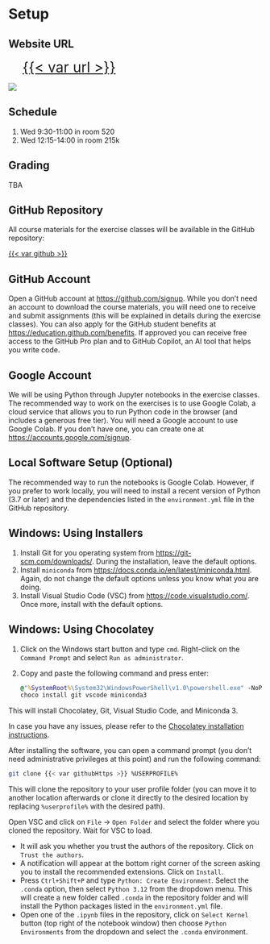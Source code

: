 # Setup {.unnumbered}

:::{.callout-note}
## Website URL

[{{< var url >}}]({{< var url >}}){style="font-size:2em; margin-left: 1em;"}

![](./figures/qr_code.png)

:::

## Schedule

1.  Wed 9:30-11:00 in room 520
2.  Wed 12:15-14:00 in room 215k

## Grading

TBA

## GitHub Repository

All course materials for the exercise classes will be available in the GitHub repository:

[{{< var github >}}]({{< var github >}})

## GitHub Account

Open a GitHub account at <https://github.com/signup>. While you don't need an account to download the course materials, you will need one to receive and submit assignments (this will be explained in details during the exercise classes). You can also apply for the GitHub student benefits at <https://education.github.com/benefits>. If approved you can receive free access to the GitHub Pro plan and to GitHub Copilot, an AI tool that helps you write code.


## Google Account

We will be using Python through Jupyter notebooks in the exercise classes. The recommended way to work on the exercises is to use Google Colab, a cloud service that allows you to run Python code in the browser (and includes a generous free tier). You will need a Google account to use Google Colab. If you don't have one, you can create one at <https://accounts.google.com/signup>.

## Local Software Setup (Optional)

The recommended way to run the notebooks is Google Colab. However, if you prefer to work locally, you will need to install a recent version of Python (3.7 or later) and the dependencies listed in the `environment.yml` file in the GitHub repository.

:::{.callout-note collapsed="true"}
## Windows: Using Installers

1. Install Git for you operating system from [https://git-scm.com/downloads/](https://git-scm.com/downloads). During the installation, leave the default options.
2. Install `miniconda` from [https://docs.conda.io/en/latest/miniconda.html](https://docs.conda.io/en/latest/miniconda.html). Again, do not change the default options unless you know what you are doing.
3. Install Visual Studio Code (VSC) from [https://code.visualstudio.com/](https://code.visualstudio.com/). Once more, install with the default options.


:::


:::{.callout-note collapsed=true}
## Windows: Using Chocolatey

1. Click on the Windows start button and type `cmd`. Right-click on the `Command Prompt` and select `Run as administrator`.
2. Copy and paste the following command and press enter:

    ```cmd
    @"%SystemRoot%\System32\WindowsPowerShell\v1.0\powershell.exe" -NoProfile -InputFormat None -ExecutionPolicy Bypass -Command "iex ((New-Object System.Net.WebClient).DownloadString('https://community.chocolatey.org/install.ps1'))" && SET "PATH=%PATH%;%ALLUSERSPROFILE%\chocolatey\bin"
    choco install git vscode miniconda3    
    ```

This will install Chocolatey, Git, Visual Studio Code, and Miniconda 3.

In case you have any issues, please refer to the [Chocolatey installation instructions](https://chocolatey.org/install).
:::

After installing the software, you can open a command prompt (you don't need administrative privileges at this point) and run the following command:

```bash
git clone {{< var githubHttps >}} %USERPROFILE%
```

This will clone the repository to your user profile folder (you can move it to another location afterwards or clone it directly to the desired location by replacing `%userprofile%` with the desired path).

Open VSC and click on `File` -> `Open Folder` and select the folder where you cloned the repository. Wait for
VSC to load.

- It will ask you whether you trust the authors of the repository. Click on `Trust the authors`.
- A notification will appear at the bottom right corner of the screen asking you to install the recommended extensions. Click on `Install`.
- Press `Ctrl+Shift+P` and type `Python: Create Environment`. Select the `.conda` option, then select `Python 3.12` from the dropdown menu. This will create a new folder called `.conda` in the repository folder and will install the Python packages listed in the `environment.yml` file.
- Open one of the `.ipynb` files in the repository, click on `Select Kernel` button (top right of the notebook window) then choose `Python Environments` from the dropdown and select the `.conda` environment.
